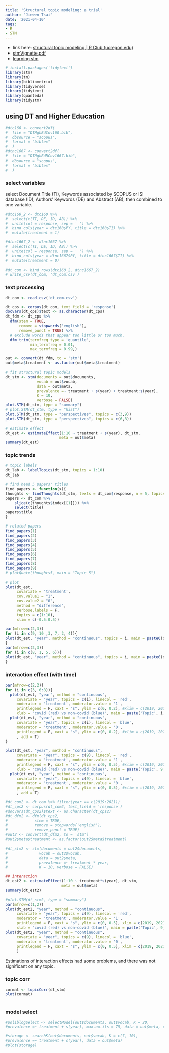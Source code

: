 ```yaml
---
title: 'Structural topic modeling: a trial'
author: "Jiewen Tsai"
date: '2021-04-10'
tags:
- R
- STM
---
```


- link here: [structural topic modeling \| R Club (uoregon.edu)](https://blogs.uoregon.edu/rclub/2016/04/05/structural-topic-modeling/)
- [stmVignette.pdf](file:///C:/Users/GameToGo/Downloads/stmVignette.pdf)
- [learning stm](https://github.com/dondealban/learning-stm)

```r
# install.packages('tidytext')
library(stm)
library(tm)
library(bibliometrix)
library(tidyverse)
library(tidytext)
library(quanteda)
library(tidystm)
```

## using DT and Higher Education

```r
#dtc160 <- convert2df(
#  file = "DTHghEdCov160.bib", 
#  dbsource = "scopus", 
#  format = "bibtex"
#  )
#dtnc1667 <- convert2df(
#  file = "DTHghEdNCov1667.bib", 
#  dbsource = "scopus", 
#  format = "bibtex"
#  )
```

### select variables

select Document Title (TI), Keywords associated by SCOPUS or ISI database (ID), Authors' Keywords (DE) and Abstract (AB), then combined to one variable.

```r
#dtc160_2 <- dtc160 %>%
#  select(c(TI, DE, ID, AB)) %>%
#  unite(col = response, sep = ' ') %>%
#  bind_cols(year = dtc160$PY, title = dtc160$TI) %>%
#  mutate(treatment = 1)

#dtnc1667_2 <- dtnc1667 %>%
#  select(c(TI, DE, ID, AB)) %>%
#  unite(col = response, sep = ' ') %>%
#  bind_cols(year = dtnc1667$PY, title = dtnc1667$TI) %>%
#  mutate(treatment = 0)

#dt_com <- bind_rows(dtc160_2, dtnc1667_2)
# write_csv(dt_com, 'dt_com.csv')
```

### text processing

```r
dt_com <- read_csv('dt_com.csv')
```

```r
dt_cps <- corpus(dt_com, text_field = 'response')
docvars(dt_cps)$text <- as.character(dt_cps)
dt_fdm <- dt_cps %>% 
  dfm(stem = TRUE, 
      remove = stopwords('english'), 
      remove_punct = TRUE) %>% 
  # exclude words that appear too little or too much.
  dfm_trim(termfreq_type = 'quantile',
           min_termfreq = 0.01,
           max_termfreq = 0.99,)

out <- convert(dt_fdm, to = 'stm')
out$meta$treatment <- as.factor(out$meta$treatment)

# fit structural topic models
dt_stm <- stm(documents = out$documents,
              vocab = out$vocab,
              data = out$meta,
              prevalence =~ treatment + s(year) + treatment:s(year),
              K = 10, 
              verbose = FALSE)
plot.STM(dt_stm, type = "summary") 
# plot.STM(dt_stm, type = "hist")
plot.STM(dt_stm, type = "perspectives", topics = c(3,9))
plot.STM(dt_stm, type = "perspectives", topics = c(6,8))
```

```r
# estimate effect
dt_est <- estimateEffect(1:10 ~ treatment + s(year), dt_stm,
                        meta = out$meta)
summary(dt_est)
```



### topic trends

```r
# topic labels
dt_lab <- labelTopics(dt_stm, topics = 1:10)
dt_lab

# find head 5 papers' titles
find_papers <- function(x){
thoughts <- findThoughts(dt_stm, texts = dt_com$response, n = 5, topics = x)
papers <- dt_com %>% 
    slice(c(thoughts$index[[1]])) %>%
    select(title)
papers$title
}

# related papers
find_papers(1)
find_papers(2)
find_papers(3)
find_papers(4)
find_papers(5)
find_papers(6)
find_papers(7)
find_papers(8)
find_papers(9)
# plotQuote(thoughts5, main = "Topic 5")

```

```r
# plot
plot(dt_est,
     covariate = 'treatment',
     cov.value1 = "1",
     cov.value2 = "0",
     method = "difference", 
     verbose.labels = F,
     topics = c(1:10), 
     xlim = c(-0.5:0.5))
```


```r
par(mfrow=c(2,3))
for (i in c(9, 10 ,3, 7, 2, 4)){
plot(dt_est, "year", method = "continuous", topics = i, main = paste0(dt_lab$prob[i,1:3], collapse = ", "), printlegend = F)
}
par(mfrow=c(2,3))
for (i in c(8, 1, 5, 6)){
plot(dt_est, "year", method = "continuous", topics = i, main = paste0(dt_lab$prob[i,1:3], collapse = ", "), printlegend = F)
}
```

### interaction effect (with time)

```r
par(mfrow=c(2,2))
for (i in c(3, 6:8)){
  plot(dt_est, "year", method = "continuous", 
     covariate = "year", topics = c(i), linecol = 'red',
     moderator = 'treatment', moderator.value = '1',
     printlegend = F, xaxt = "s", ylim = c(0, 0.2), #xlim = c(2019, 2021), 
     xlab = "covid (red) vs non-covid (blue)", main = paste('Topic', i, sep = ' '))
  plot(dt_est, "year", method = "continuous", 
     covariate = "year", topics = c(i), linecol = 'blue',
     moderator = 'treatment', moderator.value = '0',
     printlegend = F, xaxt = "s", ylim = c(0, 0.2), #xlim = c(2019, 2021), 
     , add = T)
}

plot(dt_est, "year", method = "continuous", 
     covariate = "year", topics = c(9), linecol = 'red',
     moderator = 'treatment', moderator.value = '1',
     printlegend = F, xaxt = "s", ylim = c(0, 0.5), #xlim = c(2019, 2021), 
     xlab = "covid (red) vs non-covid (blue)", main = paste('Topic', 9, sep = ' '))
  plot(dt_est, "year", method = "continuous", 
     covariate = "year", topics = c(9), linecol = 'blue',
     moderator = 'treatment', moderator.value = '0',
     printlegend = F, xaxt = "s", ylim = c(0, 0.5), #xlim = c(2019, 2021), 
     , add = T)
```



```r
#dt_com2 <- dt_com %>% filter(year == c(2019:2021))
#dt_cps2 <- corpus(dt_com2, text_field = 'response')
#docvars(dt_cps2)$text <- as.character(dt_cps2)
#dt_dfm2 <- dfm(dt_cps2, 
#            stem = TRUE, 
#            remove = stopwords('english'), 
#            remove_punct = TRUE)
#out2 <- convert(dt_dfm2, to = 'stm')
#out2$meta$treatment <- as.factor(out2$meta$treatment)
```

```r
#dt_stm2 <- stm(documents = out2$documents,
#              vocab = out2$vocab,
#              data = out2$meta,
#              prevalence =~ treatment * year,
#              K = 10, verbose = FALSE)

## interaction
dt_est2 <- estimateEffect(1:10 ~ treatment*s(year), dt_stm,
                         meta = out$meta)
summary(dt_est2)

#plot.STM(dt_stm2, type = "summary") 
par(mfrow=c(1,2))
plot(dt_est2, "year", method = "continuous", 
     covariate = "year", topics = c(9), linecol = 'red',
     moderator = 'treatment', moderator.value = '1',
     printlegend = F, xaxt = "s", ylim = c(0, 0.5), xlim = c(2019, 2021), 
     xlab = "covid (red) vs non-covid (blue)", main = paste('Topic', 9, sep = ' '))
plot(dt_est2, "year", method = "continuous", 
     covariate = "year", topics = c(9), linecol = 'blue',
     moderator = 'treatment', moderator.value = '0',
     printlegend = F, xaxt = "s", ylim = c(0, 0.5), xlim = c(2019, 2021)#, add = T
     )


```
Estimations of interaction effects had some problems, and there was not significant on any topic.

### topic corr

```r
cormat <- topicCorr(dt_stm)
plot(cormat)
```


```r

```

### model select

```r
#poliblogSelect <- selectModel(out$documents, out$vocab, K = 20,
#prevalence =~ treatment + s(year), max.em.its = 75, data = out$meta, runs = 20, seed #= 8458159)
```


```r
#storage <- searchK(out$documents, out$vocab, K = c(7, 10),
#prevalence =~ treatment + s(year), data = out$meta)
#plot(storage)
```

